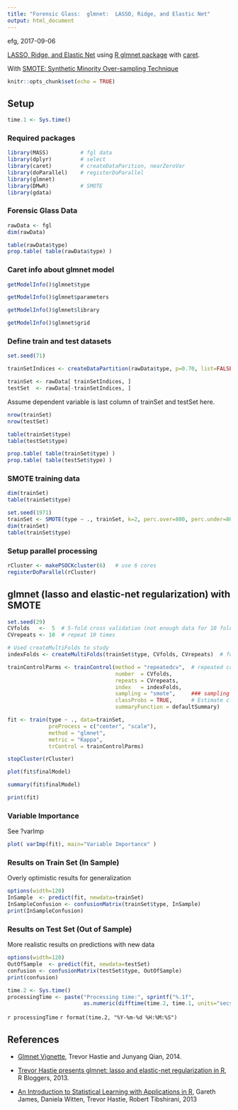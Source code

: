 ```yaml
---
title: "Forensic Glass:  glmnet:  LASSO, Ridge, and Elastic Net"
output: html_document
---
```


efg, 2017-09-06

[LASSO, Ridge, and Elastic Net](https://web.stanford.edu/~hastie/glmnet/glmnet_alpha.html) using [R glmnet package](https://cran.r-project.org/web/packages/glmnet/glmnet.pdf) with [caret](http://topepo.github.io/caret/index.html).

With [SMOTE:  Synthetic Minority Over-sampling Technique](https://www.jair.org/media/953/live-953-2037-jair.pdf)

```r
knitr::opts_chunk$set(echo = TRUE)
```

## Setup

```r
time.1 <- Sys.time()
```

### Required packages

```r
library(MASS)          # fgl data
library(dplyr)         # select
library(caret)         # createDataParition, nearZeroVar
library(doParallel)    # registerDoParallel  
library(glmnet)
library(DMwR)          # SMOTE
library(gdata)
```

### Forensic Glass Data

```r
rawData <- fgl
dim(rawData)
```

```r
table(rawData$type)
prop.table( table(rawData$type) )
```

### Caret info about glmnet model

```r
getModelInfo()$glmnet$type
```

```r
getModelInfo()$glmnet$parameters
```

```r
getModelInfo()$glmnet$library
```

```r
getModelInfo()$glmnet$grid
```

### Define train and test datasets

```r
set.seed(71)

trainSetIndices <- createDataPartition(rawData$type, p=0.70, list=FALSE)

trainSet <- rawData[ trainSetIndices, ]
testSet  <- rawData[-trainSetIndices, ]
```

Assume dependent variable is last column of trainSet and testSet here.

```r
nrow(trainSet)
nrow(testSet)
```


```r
table(trainSet$type) 
table(testSet$type)
```


```r
prop.table( table(trainSet$type) )
prop.table( table(testSet$type) )
```

### SMOTE training data
```r
dim(trainSet)
table(trainSet$type)
```

```r
set.seed(1971)
trainSet <- SMOTE(type ~ ., trainSet, k=2, perc.over=800, perc.under=800)
dim(trainSet)
table(trainSet$type)
```

### Setup parallel processing

```r
rCluster <- makePSOCKcluster(6)   # use 6 cores
registerDoParallel(rCluster)  
```

## glmnet (lasso and elastic-net regularization) with SMOTE

```r
set.seed(29)
CVfolds   <-  5  # 5-fold cross validation (not enough data for 10 fold here)
CVrepeats <- 10  # repeat 10 times

# Used createMultiFolds to study 
indexFolds <- createMultiFolds(trainSet$type, CVfolds, CVrepeats)  # for repeated CV

trainControlParms <- trainControl(method = "repeatedcv",  # repeated cross validation
                                  number  = CVfolds,    
                                  repeats = CVrepeats,  
                                  index   = indexFolds,
                                  sampling = "smote",     ### sampling during resampling
                                  classProbs = TRUE,      # Estimate class probabilities
                                  summaryFunction = defaultSummary)

fit <- train(type ~ ., data=trainSet,
             preProcess = c("center", "scale"),
             method = "glmnet",
             metric = "Kappa",
             trControl = trainControlParms)

stopCluster(rCluster)
```

```r
plot(fit$finalModel)
```


```r
summary(fit$finalModel)
```

```r
print(fit)
```

### Variable Importance

See ?varImp

```r
plot( varImp(fit), main="Variable Importance" )
```

### Results on Train Set (In Sample)

Overly optimistic results for generalization

```r
options(width=120)
InSample  <- predict(fit, newdata=trainSet)
InSampleConfusion <- confusionMatrix(trainSet$type, InSample)
print(InSampleConfusion)   
```

### Results on Test Set (Out of Sample)

More realistic results on predictions with new data

```r
options(width=120)
OutOfSample  <- predict(fit, newdata=testSet)
confusion <- confusionMatrix(testSet$type, OutOfSample)
print(confusion)   
```

```r
time.2 <- Sys.time()
processingTime <- paste("Processing time:", sprintf("%.1f",
                        as.numeric(difftime(time.2, time.1, units="secs"))), "sec\n")
```

`r processingTime`
`r format(time.2, "%Y-%m-%d %H:%M:%S")`   

## References

* [Glmnet Vignette](https://web.stanford.edu/~hastie/glmnet/glmnet_alpha.html), Trevor Hastie and Junyang Qian, 2014.

* [Trevor Hastie presents glmnet: lasso and elastic-net regularization in R](https://www.r-bloggers.com/trevor-hastie-presents-glmnet-lasso-and-elastic-net-regularization-in-r/),  R Bloggers, 2013.

* [An Introduction to Statistical Learning with Applications in R](http://www-bcf.usc.edu/~gareth/ISL/), Gareth James, Daniela Witten, Trevor Hastie, Robert Tibshirani, 2013
